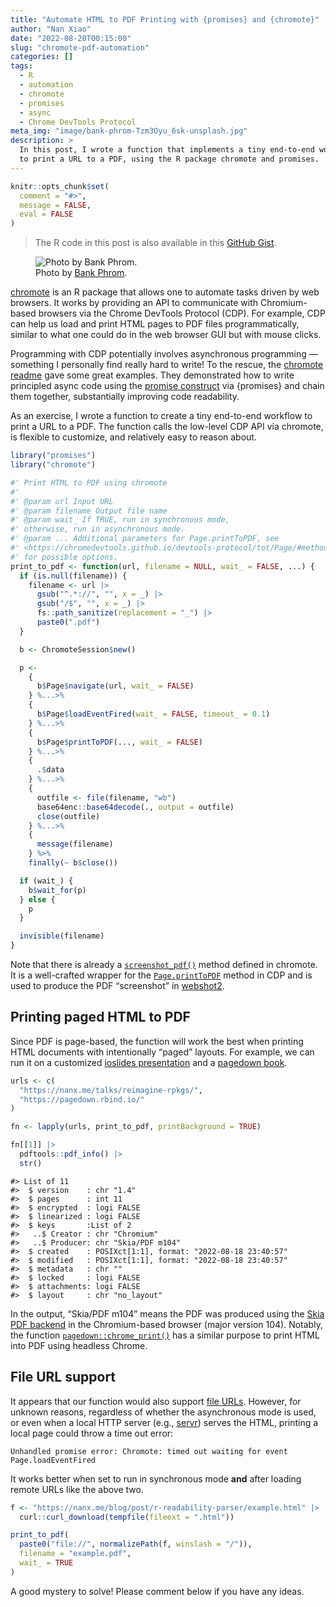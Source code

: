 ```yaml
---
title: "Automate HTML to PDF Printing with {promises} and {chromote}"
author: "Nan Xiao"
date: "2022-08-20T00:15:00"
slug: "chromote-pdf-automation"
categories: []
tags:
  - R
  - automation
  - chromote
  - promises
  - async
  - Chrome DevTools Protocol
meta_img: "image/bank-phrom-Tzm3Oyu_6sk-unsplash.jpg"
description: >
  In this post, I wrote a function that implements a tiny end-to-end workflow
  to print a URL to a PDF, using the R package chromote and promises.
---
```


```r
knitr::opts_chunk$set(
  comment = "#>",
  message = FALSE,
  eval = FALSE
)
```

> The R code in this post is also available in
> this [GitHub Gist](https://gist.github.com/nanxstats/22e8f0e4c68ed7d4a060b17f3dd6d58b).

![Photo by [Bank Phrom](https://unsplash.com/photos/Tzm3Oyu_6sk).](/image/bank-phrom-Tzm3Oyu_6sk-unsplash.jpg)

[chromote](https://github.com/rstudio/chromote) is an R package that
allows one to automate tasks driven by web browsers.
It works by providing an API to communicate with Chromium-based browsers
via the Chrome DevTools Protocol (CDP). For example, CDP can help us
load and print HTML pages to PDF files programmatically,
similar to what one could do in the web browser GUI but with mouse clicks.

Programming with CDP potentially involves asynchronous programming —
something I personally find really hard to write! To the rescue, the
[chromote readme](https://rstudio.github.io/chromote/) gave some great examples.
They demonstrated how to write principled async code using the [promise
construct](https://en.wikipedia.org/wiki/Futures_and_promises)
via {promises} and chain them together, substantially improving code readability.

As an exercise, I wrote a function to create a tiny end-to-end workflow
to print a URL to a PDF. The function calls the low-level CDP API via chromote,
is flexible to customize, and relatively easy to reason about.

```r
library("promises")
library("chromote")

#' Print HTML to PDF using chromote
#'
#' @param url Input URL
#' @param filename Output file name
#' @param wait_ If TRUE, run in synchronous mode,
#' otherwise, run in asynchronous mode.
#' @param ... Additional parameters for Page.printToPDF, see
#' <https://chromedevtools.github.io/devtools-protocol/tot/Page/#method-printToPDF>
#' for possible options.
print_to_pdf <- function(url, filename = NULL, wait_ = FALSE, ...) {
  if (is.null(filename)) {
    filename <- url |>
      gsub("^.*://", "", x = _) |>
      gsub("/$", "", x = _) |>
      fs::path_sanitize(replacement = "_") |>
      paste0(".pdf")
  }

  b <- ChromoteSession$new()

  p <-
    {
      b$Page$navigate(url, wait_ = FALSE)
    } %...>%
    {
      b$Page$loadEventFired(wait_ = FALSE, timeout_ = 0.1)
    } %...>%
    {
      b$Page$printToPDF(..., wait_ = FALSE)
    } %...>%
    {
      .$data
    } %...>%
    {
      outfile <- file(filename, "wb")
      base64enc::base64decode(., output = outfile)
      close(outfile)
    } %...>%
    {
      message(filename)
    } %>%
    finally(~ b$close())

  if (wait_) {
    b$wait_for(p)
  } else {
    p
  }

  invisible(filename)
}
```

Note that there is already a
[`screenshot_pdf()`](https://rstudio.github.io/chromote/reference/ChromoteSession.html#method-screenshot_pdf)
method defined in chromote.
It is a well-crafted wrapper for the
[`Page.printToPDF`](https://chromedevtools.github.io/devtools-protocol/tot/Page/#method-printToPDF)
method in CDP and is used to produce the PDF "screenshot" in [webshot2](https://github.com/rstudio/webshot2).

## Printing paged HTML to PDF

Since PDF is page-based, the function will work the best when printing HTML
documents with intentionally "paged" layouts. For example, we can run it
on a customized [ioslides presentation](https://nanx.me/talks/reimagine-rpkgs/)
and a [pagedown book](https://pagedown.rbind.io/).

```r
urls <- c(
  "https://nanx.me/talks/reimagine-rpkgs/",
  "https://pagedown.rbind.io/"
)

fn <- lapply(urls, print_to_pdf, printBackground = TRUE)

fn[[1]] |>
  pdftools::pdf_info() |>
  str()
```

```text
#> List of 11
#>  $ version    : chr "1.4"
#>  $ pages      : int 11
#>  $ encrypted  : logi FALSE
#>  $ linearized : logi FALSE
#>  $ keys       :List of 2
#>   ..$ Creator : chr "Chromium"
#>   ..$ Producer: chr "Skia/PDF m104"
#>  $ created    : POSIXct[1:1], format: "2022-08-18 23:40:57"
#>  $ modified   : POSIXct[1:1], format: "2022-08-18 23:40:57"
#>  $ metadata   : chr ""
#>  $ locked     : logi FALSE
#>  $ attachments: logi FALSE
#>  $ layout     : chr "no_layout"
```

In the output, "Skia/PDF m104" means the PDF was produced using the
[Skia PDF backend](https://skia.org/docs/user/sample/pdf/)
in the Chromium-based browser (major version 104).
Notably, the function
[`pagedown::chrome_print()`](https://rdrr.io/cran/pagedown/man/chrome_print.html)
has a similar purpose to print HTML into PDF using headless Chrome.

## File URL support

It appears that our function would also support [file URLs](https://en.wikipedia.org/wiki/File_URI_scheme).
However, for unknown reasons, regardless of whether the
asynchronous mode is used, or even when a local HTTP server
(e.g., [servr](https://github.com/yihui/servr)) serves the HTML,
printing a local page could throw a time out error:

```text
Unhandled promise error: Chromote: timed out waiting for event Page.loadEventFired
```

It works better when set to run in synchronous mode **and** after
loading remote URLs like the above two.

```r
f <- "https://nanx.me/blog/post/r-readability-parser/example.html" |>
  curl::curl_download(tempfile(fileext = ".html"))

print_to_pdf(
  paste0("file://", normalizePath(f, winslash = "/")),
  filename = "example.pdf",
  wait_ = TRUE
)
```

A good mystery to solve! Please comment below if you have any ideas.
